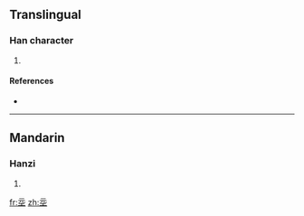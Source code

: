 ==Translingual==

===Han character===
{{Han char|rn=32|rad=土|as=04|sn=7|four=|canj=一一山土 (MMUG)}}

# {{defn|Han|sort=土04}}

====References====
* {{Han ref|kx=0226.100|dkj=04943|dj=0461.100|hdz=10421.080|uh=5756|ud=22358}}

----

==Mandarin==

===Hanzi===
{{cmn-hanzi|pin=[[jì]] ([[ji4]])|wg=chi<sup>4</sup>}}

# {{defn|Mandarin|sort=土04}}

[[fr:坖]]
[[zh:坖]]